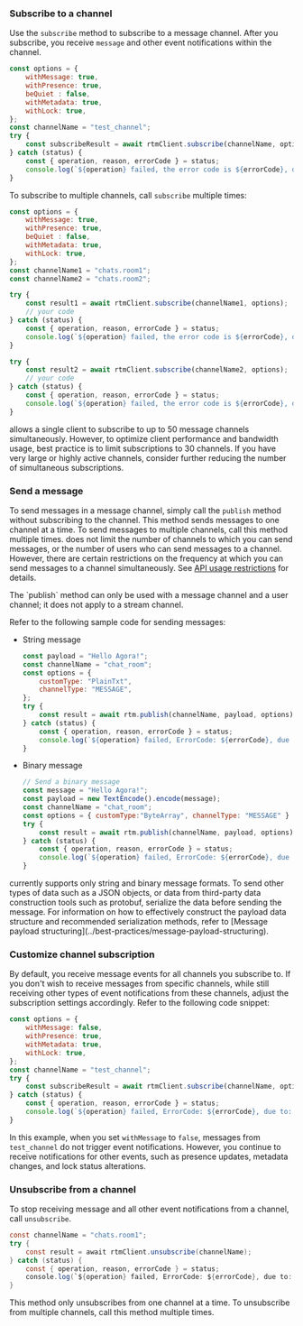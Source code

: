 <PlatformWrapper platform="web">

### Subscribe to a channel

Use the `subscribe` method to subscribe to a message channel. After you subscribe, you receive `message` and other event notifications within the channel.

```javascript
const options = {
    withMessage: true,
    withPresence: true,
    beQuiet : false,
    withMetadata: true,
    withLock: true,
};
const channelName = "test_channel";
try {
    const subscribeResult = await rtmClient.subscribe(channelName, options);
} catch (status) {
    const { operation, reason, errorCode } = status;
    console.log(`${operation} failed, the error code is ${errorCode}, due to: ${reason}.`);
}
```

To subscribe to multiple channels, call `subscribe` multiple times:

```javascript
const options = {
    withMessage: true,
    withPresence: true,
    beQuiet : false,
    withMetadata: true,
    withLock: true,
};
const channelName1 = "chats.room1";
const channelName2 = "chats.room2";

try {
    const result1 = await rtmClient.subscribe(channelName1, options);
    // your code
} catch (status) {
    const { operation, reason, errorCode } = status;
    console.log(`${operation} failed, the error code is ${errorCode}, due to: ${reason}.`);
}

try {
    const result2 = await rtmClient.subscribe(channelName2, options);
    // your code
} catch (status) {
    const { operation, reason, errorCode } = status;
    console.log(`${operation} failed, the error code is ${errorCode}, due to: ${reason}.`);
}

```

<Admonition type="info">
<Vg k="SIG" /> allows a single client to subscribe to up to 50 message channels simultaneously. However, to optimize client performance and bandwidth usage, best practice is to limit subscriptions to 30 channels. If you have very large or highly active channels, consider further reducing the number of simultaneous subscriptions.
</Admonition>

### Send a message

To send messages in a message channel, simply call the `publish` method without subscribing to the channel. This method sends messages to one channel at a time. To send messages to multiple channels, call this method multiple times. <Vg k="MESS_SDK" /> does not limit the number of channels to which you can send messages, or the number of users who can send messages to a channel. However, there are certain restrictions on the frequency at which you can send messages to a channel simultaneously. See [API usage restrictions](../reference/limitations) for details.

<Admonition type="info" title="Info">
The `publish` method can only be used with a message channel and a user channel; it does not apply to a stream channel.
</Admonition>

Refer to the following sample code for sending messages:

* String message

    ```javascript
    const payload = "Hello Agora!";
    const channelName = "chat_room";
    const options = {
        customType: "PlainTxt",
        channelType: "MESSAGE",
    };
    try {
        const result = await rtm.publish(channelName, payload, options);
    } catch (status) {
        const { operation, reason, errorCode } = status;
        console.log(`${operation} failed, ErrorCode: ${errorCode}, due to: ${reason}.`);
    }
    ```

* Binary message

    ```javascript
    // Send a binary message
    const message = "Hello Agora!";
    const payload = new TextEncode().encode(message);
    const channelName = "chat_room";
    const options = { customType:"ByteArray", channelType: "MESSAGE" }
    try {
        const result = await rtm.publish(channelName, payload, options);
    } catch (status) {
        const { operation, reason, errorCode } = status;
        console.log(`${operation} failed, ErrorCode: ${errorCode}, due to: ${reason}.`);
    }
    ```

<Admonition type="info">
<Vg k="SIG" /> currently supports only string and binary message formats. To send other types of data such as a JSON objects, or data from third-party data construction tools such as protobuf, serialize the data before sending the message. For information on how to effectively construct the payload data structure and recommended serialization methods, refer to [Message payload structuring](../best-practices/message-payload-structuring).
</Admonition>

### Customize channel subscription

By default, you receive message events for all channels you subscribe to. If you don't wish to receive messages from specific channels, while still receiving other types of event notifications from these channels, adjust the subscription settings accordingly. Refer to the following code snippet:

```javascript
const options = {
    withMessage: false,
    withPresence: true,
    withMetadata: true,
    withLock: true,
};
const channelName = "test_channel";
try {
    const subscribeResult = await rtmClient.subscribe(channelName, options);
} catch (status) {
    const { operation, reason, errorCode } = status;
    console.log(`${operation} failed, ErrorCode: ${errorCode}, due to: ${reason}.`);
}
```

In this example, when you set `withMessage` to `false`, messages from `test_channel` do not trigger event notifications. However, you continue to receive notifications for other events, such as presence updates, metadata changes, and lock status alterations.

### Unsubscribe from a channel

To stop receiving message and all other event notifications from a channel, call `unsubscribe`.

```csharp
const channelName = "chats.room1";
try {
    const result = await rtmClient.unsubscribe(channelName);
} catch (status) {
    const { operation, reason, errorCode } = status;
    console.log(`${operation} failed, ErrorCode: ${errorCode}, due to: ${reason}.`);
}
```

This method only unsubscribes from one channel at a time. To unsubscribe from multiple channels, call this method multiple times.

</PlatformWrapper>
